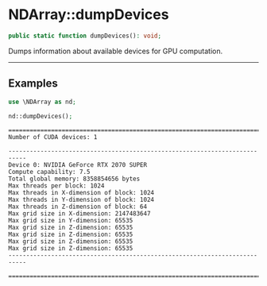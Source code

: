 
# NDArray::dumpDevices

```php
public static function dumpDevices(): void;
```
Dumps information about available devices for GPU computation.

---

## Examples

<Tabs>
<TabItem value="example1" label="Example 1" default>


```php
use \NDArray as nd;

nd::dumpDevices();
```
```text @title="Output"
==============================================================================
Number of CUDA devices: 1

---------------------------------------------------------------------------
Device 0: NVIDIA GeForce RTX 2070 SUPER
Compute capability: 7.5
Total global memory: 8358854656 bytes
Max threads per block: 1024
Max threads in X-dimension of block: 1024
Max threads in Y-dimension of block: 1024
Max threads in Z-dimension of block: 64
Max grid size in X-dimension: 2147483647
Max grid size in Y-dimension: 65535
Max grid size in Z-dimension: 65535
Max grid size in Z-dimension: 65535
Max grid size in Z-dimension: 65535
Max grid size in Z-dimension: 65535
---------------------------------------------------------------------------

==============================================================================
```
</TabItem>
</Tabs>
